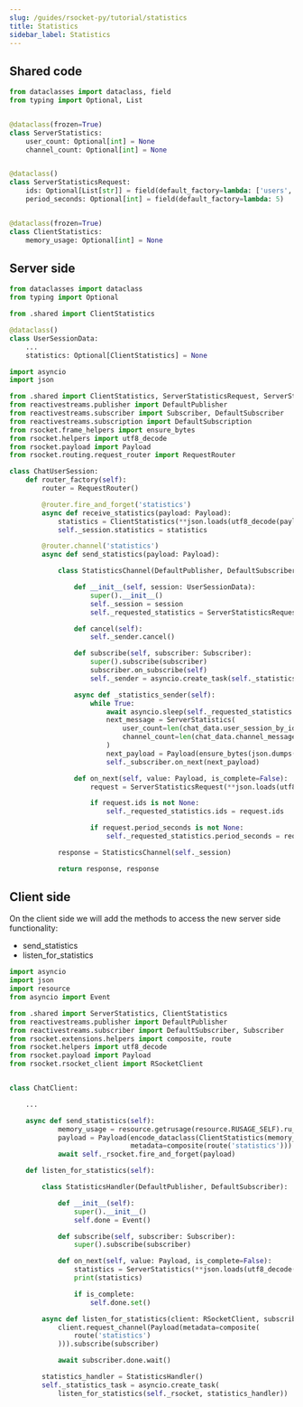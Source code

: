 ```yaml
---
slug: /guides/rsocket-py/tutorial/statistics
title: Statistics
sidebar_label: Statistics
---
```

## Shared code

```py
from dataclasses import dataclass, field
from typing import Optional, List


@dataclass(frozen=True)
class ServerStatistics:
    user_count: Optional[int] = None
    channel_count: Optional[int] = None


@dataclass()
class ServerStatisticsRequest:
    ids: Optional[List[str]] = field(default_factory=lambda: ['users', 'channels'])
    period_seconds: Optional[int] = field(default_factory=lambda: 5)


@dataclass(frozen=True)
class ClientStatistics:
    memory_usage: Optional[int] = None
```

## Server side

```py
from dataclasses import dataclass
from typing import Optional

from .shared import ClientStatistics

@dataclass()
class UserSessionData:
    ...
    statistics: Optional[ClientStatistics] = None
```

```py
import asyncio
import json

from .shared import ClientStatistics, ServerStatisticsRequest, ServerStatistics
from reactivestreams.publisher import DefaultPublisher
from reactivestreams.subscriber import Subscriber, DefaultSubscriber
from reactivestreams.subscription import DefaultSubscription
from rsocket.frame_helpers import ensure_bytes
from rsocket.helpers import utf8_decode
from rsocket.payload import Payload
from rsocket.routing.request_router import RequestRouter

class ChatUserSession:
    def router_factory(self):
        router = RequestRouter()

        @router.fire_and_forget('statistics')
        async def receive_statistics(payload: Payload):
            statistics = ClientStatistics(**json.loads(utf8_decode(payload.data)))
            self._session.statistics = statistics

        @router.channel('statistics')
        async def send_statistics(payload: Payload):

            class StatisticsChannel(DefaultPublisher, DefaultSubscriber, DefaultSubscription):

                def __init__(self, session: UserSessionData):
                    super().__init__()
                    self._session = session
                    self._requested_statistics = ServerStatisticsRequest()

                def cancel(self):
                    self._sender.cancel()

                def subscribe(self, subscriber: Subscriber):
                    super().subscribe(subscriber)
                    subscriber.on_subscribe(self)
                    self._sender = asyncio.create_task(self._statistics_sender())

                async def _statistics_sender(self):
                    while True:
                        await asyncio.sleep(self._requested_statistics.period_seconds)
                        next_message = ServerStatistics(
                            user_count=len(chat_data.user_session_by_id),
                            channel_count=len(chat_data.channel_messages)
                        )
                        next_payload = Payload(ensure_bytes(json.dumps(next_message.__dict__)))
                        self._subscriber.on_next(next_payload)

                def on_next(self, value: Payload, is_complete=False):
                    request = ServerStatisticsRequest(**json.loads(utf8_decode(value.data)))

                    if request.ids is not None:
                        self._requested_statistics.ids = request.ids

                    if request.period_seconds is not None:
                        self._requested_statistics.period_seconds = request.period_seconds

            response = StatisticsChannel(self._session)

            return response, response
```

## Client side

On the client side we will add the methods to access the new server side functionality:
- send_statistics
- listen_for_statistics

```py
import asyncio
import json
import resource
from asyncio import Event

from .shared import ServerStatistics, ClientStatistics
from reactivestreams.publisher import DefaultPublisher
from reactivestreams.subscriber import DefaultSubscriber, Subscriber
from rsocket.extensions.helpers import composite, route
from rsocket.helpers import utf8_decode
from rsocket.payload import Payload
from rsocket.rsocket_client import RSocketClient


class ChatClient:

    ...

    async def send_statistics(self):
            memory_usage = resource.getrusage(resource.RUSAGE_SELF).ru_maxrss
            payload = Payload(encode_dataclass(ClientStatistics(memory_usage=memory_usage)),
                              metadata=composite(route('statistics')))
            await self._rsocket.fire_and_forget(payload)

    def listen_for_statistics(self):

        class StatisticsHandler(DefaultPublisher, DefaultSubscriber):

            def __init__(self):
                super().__init__()
                self.done = Event()

            def subscribe(self, subscriber: Subscriber):
                super().subscribe(subscriber)

            def on_next(self, value: Payload, is_complete=False):
                statistics = ServerStatistics(**json.loads(utf8_decode(value.data)))
                print(statistics)

                if is_complete:
                    self.done.set()

        async def listen_for_statistics(client: RSocketClient, subscriber):
            client.request_channel(Payload(metadata=composite(
                route('statistics')
            ))).subscribe(subscriber)

            await subscriber.done.wait()

        statistics_handler = StatisticsHandler()
        self._statistics_task = asyncio.create_task(
            listen_for_statistics(self._rsocket, statistics_handler))
```
